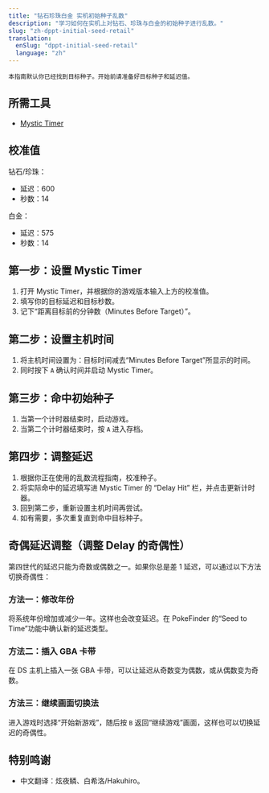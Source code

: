 ```yaml
---
title: "钻石珍珠白金 实机初始种子乱数"
description: "学习如何在实机上对钻石、珍珠与白金的初始种子进行乱数。"
slug: "zh-dppt-initial-seed-retail"
translation:
  enSlug: "dppt-initial-seed-retail"
  language: "zh"
---
```


```
本指南默认你已经找到目标种子。开始前请准备好目标种子和延迟值。
```

## 所需工具

- [Mystic Timer](/mystic-timer)

## 校准值

钻石/珍珠：

- 延迟：600
- 秒数：14

白金：

- 延迟：575
- 秒数：14

## 第一步：设置 Mystic Timer

1. 打开 Mystic Timer，并根据你的游戏版本输入上方的校准值。
2. 填写你的目标延迟和目标秒数。
3. 记下“距离目标前的分钟数（Minutes Before Target）”。

## 第二步：设置主机时间

1. 将主机时间设置为：目标时间减去“Minutes Before Target”所显示的时间。
2. 同时按下 `A` 确认时间并启动 Mystic Timer。

## 第三步：命中初始种子

1. 当第一个计时器结束时，启动游戏。
2. 当第二个计时器结束时，按 `A` 进入存档。

## 第四步：调整延迟

1. 根据你正在使用的乱数流程指南，校准种子。
2. 将实际命中的延迟填写进 Mystic Timer 的 “Delay Hit” 栏，并点击更新计时器。
3. 回到第二步，重新设置主机时间再尝试。
4. 如有需要，多次重复直到命中目标种子。

## 奇偶延迟调整（调整 Delay 的奇偶性）

第四世代的延迟只能为奇数或偶数之一。如果你总是差 1 延迟，可以通过以下方法切换奇偶性：

### 方法一：修改年份

将系统年份增加或减少一年。这样也会改变延迟。在 PokeFinder 的“Seed to Time”功能中确认新的延迟类型。

### 方法二：插入 GBA 卡带

在 DS 主机上插入一张 GBA 卡带，可以让延迟从奇数变为偶数，或从偶数变为奇数。

### 方法三：继续画面切换法

进入游戏时选择“开始新游戏”，随后按 `B` 返回“继续游戏”画面，这样也可以切换延迟的奇偶性。

## 特别鸣谢

- 中文翻译：炫夜鳞、白希洛/Hakuhiro。

